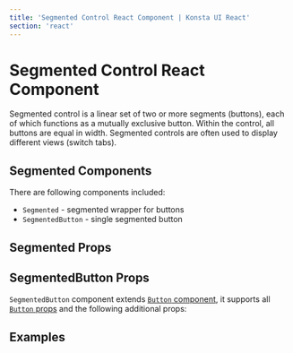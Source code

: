```yaml
---
title: 'Segmented Control React Component | Konsta UI React'
section: 'react'
---
```



# Segmented Control React Component

Segmented control is a linear set of two or more segments (buttons), each of which functions as a mutually exclusive button. Within the control, all buttons are equal in width. Segmented controls are often used to display different views (switch tabs).

## Segmented Components

There are following components included:

- `Segmented` - segmented wrapper for buttons
- `SegmentedButton` - single segmented button

## Segmented Props

<SegmentedProps />

## SegmentedButton Props

`SegmentedButton` component extends [`Button` component](/react/button), it supports all [`Button` props](/react/button#button-props) and the following additional props:

<SegmentedButtonProps />

## Examples

<SegmentedControlExample />
